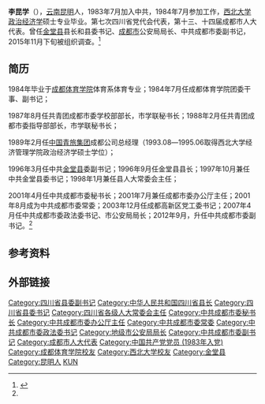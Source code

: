 '''李昆学'''（{{bd|1961年|11月|}}），[[云南|云南]][[昆明|昆明]]人，1983年7月加入中共，1984年7月参加工作，[[西北大學_(中國)|西北大学]][[政治经济学|政治经济学]]硕士专业毕业。第七次四川省党代会代表，第十三、十四届成都市人大代表。曾任[[金堂县|金堂县]]县长和县委书记、[[成都市|成都市]]公安局局长、中共成都市委副书记，2015年11月下旬被组织调查。<ref name="简介">{{cite web |url=http://news.haiwainet.cn/n/2015/1124/c3541083-29384658.html |language= |title=成都市委副书记李昆学接受组织调查 |publisher=中纪委 |date=2015-11-24 |accessdate= |archive-date=2019-06-09 |archive-url=https://web.archive.org/web/20190609072944/http://news.haiwainet.cn/n/2015/1124/c3541083-29384658.html |dead-url=no }}</ref>

== 简历 ==

1984年毕业于[[成都体育学院|成都体育学院]]体育系体育专业；1984年7月任成都体育学院团委干事、副书记；

1987年8月任共青团成都市委学校部部长，市学联秘书长；1988年2月任共青团成都市委指导部部长，市学联秘书长；

1989年2月任[[中国青旅集团|中国青旅集团]]成都公司总经理（1993.08―1995.06取得西北大学经济管理学院政治经济学硕士学位）；

1996年3月任中共[[金堂县|金堂县]]委副书记；1996年9月任金堂县县长；1997年10月兼任中共金堂县委书记；1998年1月兼任县人大常委会主任；

2001年4月任中共成都市委秘书长；2001年7月兼任成都市委办公厅主任；2001年8月成为中共成都市委常委；2003年12月任成都高新区党工委书记；2007年4月任中共成都市委政法委书记、市公安局局长；2012年9月，升任中共成都市委副书记。<ref name="简介"/>

== 参考资料 ==
{{reflist}}

== 外部链接 ==

{{中共十八大以来的反腐败工作}}
{{DEFAULTSORT:LI李}}
[[Category:四川省县委副书记|Category:四川省县委副书记]]
[[Category:中华人民共和国四川省县长|Category:中华人民共和国四川省县长]]
[[Category:四川省县委书记|Category:四川省县委书记]]
[[Category:四川省各级人大常委会主任|Category:四川省各级人大常委会主任]]
[[Category:中共成都市委秘书长|Category:中共成都市委秘书长]]
[[Category:中共成都市委办公厅主任|Category:中共成都市委办公厅主任]]
[[Category:中共成都市委常委|Category:中共成都市委常委]]
[[Category:中共成都市委政法委书记|Category:中共成都市委政法委书记]]
[[Category:地级市公安局局长|Category:地级市公安局局长]]
[[Category:中共成都市委副书记|Category:中共成都市委副书记]]
[[Category:成都市人大代表|Category:成都市人大代表]]
[[Category:中国共产党党员_(1983年入党)|Category:中国共产党党员 (1983年入党)]]
[[Category:成都体育学院校友|Category:成都体育学院校友]]
[[Category:西北大学校友|Category:西北大学校友]]
[[Category:金堂县|Category:金堂县]]
[[Category:昆明人|Category:昆明人]]
[[Category:李姓|KUN]]